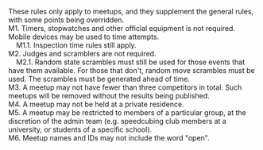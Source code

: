 
<Tabs activeTab="meetups" tabs={tabs} forServerSidePage prefetch />

<div className="px-3 lh-lg">

These rules only apply to meetups, and they supplement the general rules, with
some points being overridden.\
M1. Timers, stopwatches and other official equipment is not required. Mobile
devices may be used to time attempts.\
&nbsp;&nbsp;&nbsp;&nbsp;M1.1. Inspection time rules still apply.\
M2. Judges and scramblers are not required.\
&nbsp;&nbsp;&nbsp;&nbsp;M2.1. Random state scrambles must still be used for
those events that have them available. For those that don't, random move
scrambles must be used. The scrambles must be generated ahead of time.\
M3. A meetup may not have fewer than three competitors in total. Such meetups
will be removed without the results being published.\
M4. A meetup may not be held at a private residence.\
M5. A meetup may be restricted to members of a particular group, at the
discretion of the admin team (e.g. speedcubing club members at a university, or
students of a specific school).\
M6. Meetup names and IDs may not include the word "open".

</div>